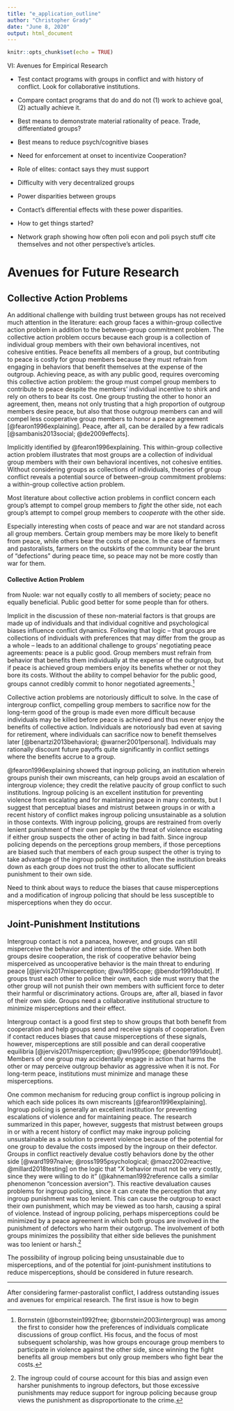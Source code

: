 ```yaml
---
title: "e_application_outline"
author: "Christopher Grady"
date: "June 8, 2020"
output: html_document
---
```


```r
knitr::opts_chunk$set(echo = TRUE)
```

VI: Avenues for Empirical Research

-	Test contact programs with groups in conflict and with history of conflict.  Look for collaborative institutions.

-	Compare contact programs that do and do not (1) work to achieve goal, (2) actually achieve it.

-	Best means to demonstrate material rationality of peace.  Trade, differentiated groups?

- Best means to reduce psych/cognitive biases

-	Need for enforcement at onset to incentivize Cooperation?

-	Role of elites: contact says they must support

-	Difficulty with very decentralized groups

-	Power disparities between groups

-	Contact’s differential effects with these power disparities.

- How to get things started?

- Network graph showing how often poli econ and poli psych stuff cite themselves and not other perspective's articles.


# Avenues for Future Research

## Collective Action Problems

<!--Collective Action leads to commitment problems/lack of trust between groups.  There is a within-group Collective action problem in addition to a between-group commitment problem.  Groups made of individuals.  What does it mean to trust a group?  It means trusting that sufficient number of group members will cooperate and that they can and will compel other group members who do not want to cooperate.  Sambanis: “peace can be derailed by a few radicals.” Beyond most members of a group signaling a commitment to peace, they must also signal a willingness and capacity to punish ingroup members who do not contribute to peace.  -->

An additional challenge with building trust between groups has not received much attention in the literature: each group faces a within-group collective action problem in addition to the between-group commitment problem.  The collective action problem occurs because each group is a collection of individual group members with their own behavioral incentives, not cohesive entities.  Peace benefits all members of a group, but contributing to peace is costly for group members because they must refrain from engaging in behaviors that benefit themselves at the expense of the outgroup.  Achieving peace, as with any public good, requires overcoming this collective action problem: the group must compel group members to contribute to peace despite the members' individual incentive to shirk and rely on others to bear its cost.  <!--What does it mean for a group to trust another group?-->One group trusting the other to honor an agreement, then, means not only trusting that a high proportion of outgroup members desire peace, but also that those outgroup members can and will compel less cooperative group members to honor a peace agreement [@fearon1996explaining].  Peace, after all, can be derailed by a few radicals [@sambanis2013social; @de2009effects].

Implicitly identified by @fearon1996explaining.  This within-group collective action problem illustrates that most groups are a collection of individual group members with their own behavioral incentives, not cohesive entities.  Without considering groups as collections of individuals, theories of group conflict  reveals a potential source of between-group commitment problems: a within-group collective action problem.  

Most literature about collective action problems in conflict concern each group's attempt to compel group members to _fight_ the other side, not each group's attempt to compel group members to _cooperate_ with the other side.

Especially interesting when costs of peace and war are not standard across all group members.  Certain group members may be more likely to benefit from peace, while others bear the costs of peace.  In the case of farmers and pastoralists, farmers on the outskirts of the community bear the brunt of "defections" during peace time, so peace may not be more costly than war for them.


<!--chris: do I need to say something about third party actors being unable to solve group's internal collective action problem? -->

#### Collective Action Problem

from Nuole: war not equally costly to all members of society; peace no equally beneficial.  Public good better for some people than for others.

<!--Problem of collective action -->
Implicit in the discussion of these non-material factors is that groups are made up of individuals and that individual cognitive and psychological biases influence conflict dynamics.  Following that logic -- that groups are collections of individuals with preferences that may differ from the group as a whole -- leads to an additional challenge to groups' negotiating peace agreements: peace is a public good.  Group members must refrain from behavior that benefits them individually at the expense of the outgroup, but if peace is achieved group members enjoy its benefits whether or not they bore its costs.  Without the ability to compel behavior for the public good, groups cannot credibly commit to honor negotiated agreements.[^bornstein]

Collective action problems are notoriously difficult to solve.  In the case of intergroup conflict, compelling group members to sacrifice now for the long-term good of the group is made even more difficult because individuals may be killed before peace is achieved and thus never enjoy the benefits of collective action.  Individuals are notoriously bad even at saving for retirement, where individuals can sacrifice now to benefit themselves later [@benartzi2013behavioral; @warner2001personal].  Individuals may rationally discount future payoffs quite significantly in conflict settings where the benefits accrue to a group.

[^bornstein]: Bornstein (@bornstein1992free; @bornstein2003intergroup) was among the first to consider how the preferences of individuals complicate discussions of group conflict.  His focus, and the focus of most subsequent scholarship, was how groups encourage group members to participate in violence against the other side, since winning the fight benefits all group members but only group members who fight bear the costs.

@fearon1996explaining showed that ingroup policing, an institution wherein groups punish their own miscreants, can help groups avoid an escalation of intergroup violence; they credit the relative paucity of group conflict to such institutions.  Ingroup policing is an excellent institution for preventing violence from escalating and for maintaining peace in many contexts, but I suggest that perceptual biases and mistrust between groups in or with a recent history of conflict makes ingroup policing unsustainable as a solution in those contexts.  With ingroup policing, groups are restrained from overly lenient punishment of their own people by the threat of violence escalating if either group suspects the other of acting in bad faith.  Since ingroup policing depends on the perceptions group members, if those perceptions are biased such that members of each group suspect the other is trying to take advantage of the ingroup policing institution, then the institution breaks down as each group does not trust the other to allocate sufficient punishment to their own side.

Need to think about ways to reduce the biases that cause misperceptions and a modification of ingroup policing that should be less susceptible to misperceptions when they do occur.


## Joint-Punishment Institutions

Intergroup contact is not a panacea, however, and groups can still misperceive the behavior and intentions of the other side.  When both groups desire cooperation, the risk of cooperative behavior being misperceived as uncooperative behavior is the main threat to enduring peace [@jervis2017misperception; @wu1995cope; @bendor1991doubt].  If groups trust each other to police their own, each side must worry that the other group will not punish their own members with sufficient force to deter their harmful or discriminatory actions.  Groups are, after all, biased in favor of their own side.  Groups need a collaborative institutional structure to minimize misperceptions and their effect.


<!--8 - Mistakes happen; need to reduce chances for misinterpretation of other side's signals.  Joint-punishment apparatus. Not ingroup policing-->
Intergroup contact is a good first step to show groups that both benefit from cooperation and help groups send and receive signals of cooperation.  Even if contact reduces biases that cause misperceptions of these signals, however, misperceptions are still possible and can derail cooperative equilibria [@jervis2017misperception; @wu1995cope; @bendor1991doubt].  Members of one group may accidentally engage in action that harms the other or may perceive outgroup behavior as aggressive when it is not.  For long-term peace, institutions must minimize and manage these misperceptions.

One common mechanism for reducing group conflict is ingroup policing in which each side polices its own miscreants [@fearon1996explaining].  Ingroup policing is generally an excellent institution for preventing escalations of violence and for maintaining peace.  The research summarized in this paper, however, suggests that mistrust between groups in or with a recent history of conflict may make ingroup policing unsustainable as a solution to prevent violence because of the potential for one group to devalue the costs imposed by the ingroup on their defector.  Groups in conflict reactively devalue costly behaviors done by the other side [@ward1997naive; @ross1995psychological; @maoz2002reactive; @millard2018testing] on the logic that "$X$ behavior must not be very costly, since they were willing to do it" (@kahneman1992reference calls a similar phenomenon "concession aversion").  This reactive devaluation causes problems for ingroup policing, since it can create the perception that any ingroup punishment was too lenient.  This can cause the outgroup to exact their own punishment, which may be viewed as too harsh, causing a spiral of violence.  Instead of ingroup policing, perhaps misperceptions could be minimized by a peace agreement in which both groups are involved in the punishment of defectors who harm their outgorup.  The involvement of both groups minimizes the possibility that either side believes the punishment was too lenient or harsh.^[The ingroup could of course account for this bias and assign even harsher punishments to ingroup defectors, but those excessive punishments may reduce support for ingroup policing because group views the punishment as disproportionate to the crime.]

The possibility of ingroup policing being unsustainable due to misperceptions, and of the potential for joint-punishment institutions to reduce misperceptions, should be considered in future research.
























************


<!--10 – Outstanding issues: (1) Onset of these structures: How to get the ball rolling?  A place for 3rd parties? (2) How to keep ball rolling.  (3) Limitation: all out war, lack of bargaining range.-->
After considering farmer-pastoralist conflict, I address outstanding issues and avenues for empirical research.  The first issue is how to begin
